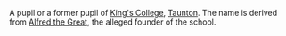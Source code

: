 {{db-userfy}}A pupil or a former pupil of [[King's College]], [[Taunton]]. The name is derived from [[Alfred the Great]], the alleged founder of the school.